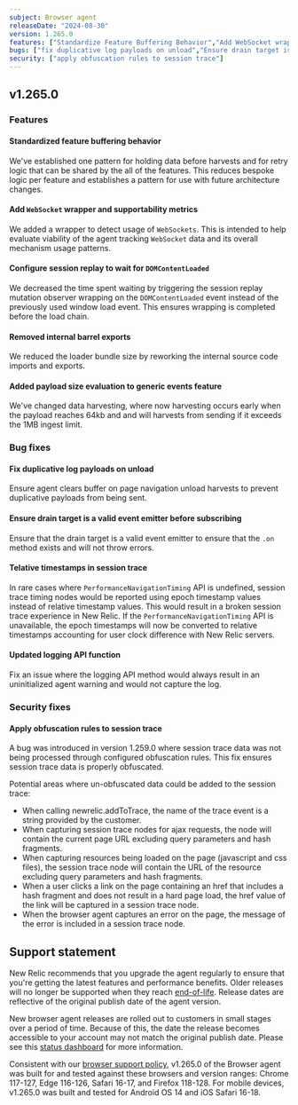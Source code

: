 ```yaml
---
subject: Browser agent
releaseDate: "2024-08-30"
version: 1.265.0
features: ["Standardize Feature Buffering Behavior","Add WebSocket wrapper and supportability metrics","Configure Session Replay to wait for DOMContentLoaded","removing internal barrel exports","add payload size evaluation to generic events feature"]
bugs: ["fix duplicative log payloads on unload","Ensure drain target is a valid event emitter before subscribing","relative timestamps in session trace","Updated Logging API function"]
security: ["apply obfuscation rules to session trace"]
---
```


## v1.265.0

### Features

#### Standardized feature buffering behavior

We've established one pattern for holding data before harvests and for retry logic that can be shared by the all of the features. This reduces bespoke logic per feature and establishes a pattern for use with future architecture changes.

#### Add `WebSocket` wrapper and supportability metrics

We added a wrapper to detect usage of `WebSockets`. This is intended to help evaluate viability of the agent tracking `WebSocket` data and its overall mechanism usage patterns.

#### Configure session replay to wait for `DOMContentLoaded`

We decreased the time spent waiting by triggering the session replay mutation observer wrapping on the `DOMContentLoaded` event instead of the previously used window load event. This ensures wrapping is completed before the load chain.

#### Removed internal barrel exports

We reduced the loader bundle size by reworking the internal source code imports and exports.

#### Added payload size evaluation to generic events feature

We've changed data harvesting, where now harvesting occurs early when the payload reaches 64kb and and will harvests from sending if it exceeds the 1MB ingest limit.


### Bug fixes

#### Fix duplicative log payloads on unload

Ensure agent clears buffer on page navigation unload harvests to prevent duplicative payloads from being sent.

#### Ensure drain target is a valid event emitter before subscribing

Ensure that the drain target is a valid event emitter to ensure that the `.on` method exists and will not throw errors.

#### Telative timestamps in session trace

In rare cases where `PerformanceNavigationTiming` API is undefined, session trace timing nodes would be reported using epoch timestamp values instead of relative timestamp values. This would result in a broken session trace experience in New Relic. If the `PerformanceNavigationTiming` API is unavailable, the epoch timestamps will now be converted to relative timestamps accounting for user clock difference with New Relic servers.

#### Updated logging API function

Fix an issue where the logging API method would always result in an uninitialized agent warning and would not capture the log.


### Security fixes

#### Apply obfuscation rules to session trace

A bug was introduced in version 1.259.0 where session trace data was not being processed through configured obfuscation rules. This fix ensures session trace data is properly obfuscated.

Potential areas where un-obfuscated data could be added to the session trace:

- When calling newrelic.addToTrace, the name of the trace event is a string provided by the customer.
- When capturing session trace nodes for ajax requests, the node will contain the current page URL excluding query parameters and hash fragments.
- When capturing resources being loaded on the page (javascript and css files), the session trace node will contain the URL of the resource excluding query parameters and hash fragments.
- When a user clicks a link on the page containing an href that includes a hash fragment and does not result in a hard page load, the href value of the link will be captured in a session trace node.
- When the browser agent captures an error on the page, the message of the error is included in a session trace node.

## Support statement

New Relic recommends that you upgrade the agent regularly to ensure that you're getting the latest features and performance benefits. Older releases will no longer be supported when they reach [end-of-life](https://docs.newrelic.com/docs/browser/browser-monitoring/getting-started/browser-agent-eol-policy/). Release dates are reflective of the original publish date of the agent version.

New browser agent releases are rolled out to customers in small stages over a period of time. Because of this, the date the release becomes accessible to your account may not match the original publish date. Please see this [status dashboard](https://newrelic.github.io/newrelic-browser-agent-release/) for more information.

Consistent with our [browser support policy](https://docs.newrelic.com/docs/browser/new-relic-browser/getting-started/compatibility-requirements-browser-monitoring/#browser-types), v1.265.0 of the Browser agent was built for and tested against these browsers and version ranges: Chrome 117-127, Edge 116-126, Safari 16-17, and Firefox 118-128. For mobile devices, v1.265.0 was built and tested for Android OS 14 and iOS Safari 16-18.